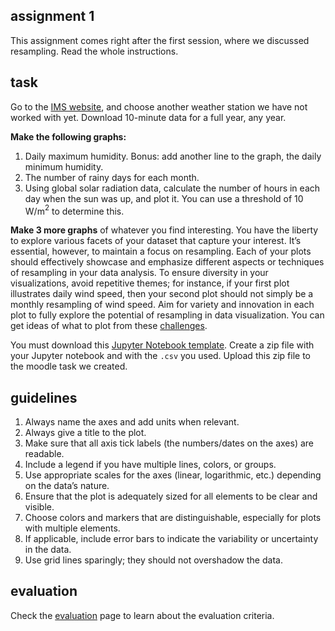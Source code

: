 ## assignment 1

This assignment comes right after the first session, where we discussed resampling.
Read the whole instructions.

## task

Go to the [IMS website](https://ims.gov.il/en/data_gov){target="_blank"}, and choose another weather station we have not worked with yet. Download 10-minute data for a full year, any year.

**Make the following graphs:**

1. Daily maximum humidity. Bonus: add another line to the graph, the daily minimum humidity.
1. The number of rainy days for each month.
1. Using global solar radiation data, calculate the number of hours in each day when the sun was up, and plot it. You can use a threshold of 10 W/m$^2$ to determine this.

**Make 3 more graphs** of whatever you find interesting. You have the liberty to explore various facets of your dataset that capture your interest. It's essential, however, to maintain a focus on resampling. Each of your plots should effectively showcase and emphasize different aspects or techniques of resampling in your data analysis. To ensure diversity in your visualizations, avoid repetitive themes; for instance, if your first plot illustrates daily wind speed, then your second plot should not simply be a monthly resampling of wind speed. Aim for variety and innovation in each plot to fully explore the potential of resampling in data visualization. You can get ideas of what to plot from these [challenges](resampling/motivation.html#challenges).

You must download this <a href="/assignments/assignment1-template.ipynb" download>Jupyter Notebook template</a>. Create a zip file with your Jupyter notebook and with the `.csv` you used. Upload this zip file to the moodle task we created.

## guidelines

1. Always name the axes and add units when relevant.
1. Always give a title to the plot.
1. Make sure that all axis tick labels (the numbers/dates on the axes) are readable.
1. Include a legend if you have multiple lines, colors, or groups.
1. Use appropriate scales for the axes (linear, logarithmic, etc.) depending on the data's nature.
1. Ensure that the plot is adequately sized for all elements to be clear and visible.
1. Choose colors and markers that are distinguishable, especially for plots with multiple elements.
1. If applicable, include error bars to indicate the variability or uncertainty in the data.
1. Use grid lines sparingly; they should not overshadow the data.

## evaluation

Check the [evaluation](assignments/evaluation) page to learn about the evaluation criteria.